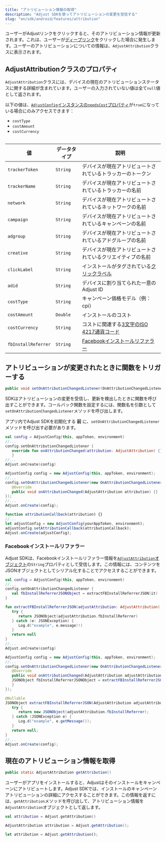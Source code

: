 ```yaml
---
title: "アトリビューション情報の取得"
description: "Adjust SDKを使ってアトリビューションの変更を受信する"
slug: "en/sdk/android/features/attribution"
---
```

ユーザーがAdjustリンクをクリックすると、そのアトリビューション情報が更新されます。これは、ユーザーが[ディープリンク](https://help.adjust.com/en/article/deep-links)をクリックした場合に発生します。ユーザーのアトリビューションについての情報は、`AdjustAttribution`クラスに表示されます。

AdjustAttributionクラスのプロパティ
--------------------------

`AdjustAttribution`クラスには、デバイスの現在のアトリビューションステータスに関する詳細が含まれています。ユーザーの入力されていない値は全て`null`値として返されます。
<callout type="note"> 

以下の値は、[`AdjustConfig`インスタンスの`needsCost`プロパティ](/en/sdk/android/configuration#enable-cost-data-sending)が`true`になっている場合にのみアクセスできます：

* `costType`
* `costAmount`
* `costCurrency`

</Callout> <table> 

|          値          |  データタイプ  |                                          説明                                           |
|---------------------|----------|---------------------------------------------------------------------------------------|
| `trackerToken`      | `String` | デバイスが現在アトリビュートされているトラッカーのトークン                                                         |
| `trackerName`       | `String` | デバイスが現在アトリビュートされているトラッカーの名前                                                           |
| `network`           | `String` | デバイスが現在アトリビュートされているネットワークの名前                                                          |
| `campaign`          | `String` | デバイスが現在アトリビュートされているキャンペーンの名前                                                          |
| `adgroup`           | `String` | デバイスが現在アトリビュートされているアドグループの名前                                                          |
| `creative`          | `String` | デバイスが現在アトリビュートされているクリエイティブの名前                                                         |
| `clickLabel`        | `String` | インストールがタグされている[クリックラベル](https://help.adjust.com/en/article/user-rewards)              |
| `adid`              | `String` | デバイスに割り当てられた一意のAdjust ID                                                              |
| `costType`          | `String` | キャンペーン価格モデル（例：cpi）                                                                    |
| `costAmount`        | `Double` | インストールのコスト                                                                            |
| `costCurrency`      | `String` | コストに関連する[3文字のISO 4217通貨コード](https://www.iban.com/currency-codes)                      |
| `fbInstallReferrer` | `String` | [Facebookインストールリファラー](https://developers.facebook.com/docs/app-ads/install-referrer/) |

</Table> 

アトリビューションが変更されたときに関数をトリガーする
---------------------------

```java
public void setOnAttributionChangedListener(OnAttributionChangedListener onAttributionChangedListener)
```

SDKはアトリビューションの変更を受信し、更新を検出したときに関数を呼び出すことができます。コールバック関数を設定するには、関数名を引数として`setOnAttributionChangedListener`メソッドを呼び出します。
<callout type="important"> 

アプリ内でAdjust SDKを初期化する **前** に、`setOnAttributionChangedListener`メソッドを呼び出す必要があります。
</Callout> <tabs> <tab title="Kotlin" sync="kotlin"> 

```kotlin
val config = AdjustConfig(this, appToken, environment)
//...
config.setOnAttributionChangedListener {
   override fun onAttributionChanged(attribution: AdjustAttribution) {}
   }
//...
Adjust.onCreate(config)
```

</Tab> <tab title="Java" sync="java"> 

```java
AdjustConfig config = new AdjustConfig(this, appToken, environment);
//...
config.setOnAttributionChangedListener(new OnAttributionChangedListener() {
   @Override
   public void onAttributionChanged(AdjustAttribution attribution) {}
});
//...
Adjust.onCreate(config);
```

</Tab> <tab title="Javascript" sync="js"> 

```js
function attributionCallback(attribution) {}
//...
let adjustConfig = new AdjustConfig(yourAppToken, environment);
adjustConfig.setAttributionCallback(attributionCallback);
Adjust.onCreate(adjustConfig);
```

</Tab> </Tabs> 

### Facebookインストールリファラー

Adjust SDKは、Facebookインストールリファラー情報を[`AdjustAttribution`オブジェクト](#adjustattribution-class-properties)の`String`プロパティとして受信します。この情報には、コンテンツをJSONオブジェクトとしてシリアル化することでアクセスすることができます。
<tabs> <tab title="Kotlin" sync="kotlin"> 

```kotlin
val config = AdjustConfig(this, appToken, environment)
//...
config.setOnAttributionChangedListener {
   val fbInstallReferrerJSONObject = extractFBInstallReferrerJSON(it)
}

fun extractFBInstallReferrerJSON(adjustAttribution: AdjustAttribution): JSONObject? {
   try {
      return JSONObject(adjustAttribution.fbInstallReferrer)
   } catch (e: JSONException) {
      Log.d("example", e.message!!)
   }
   return null
}
//...
Adjust.onCreate(config)
```

</Tab> <tab title="Java" sync="java"> 

```java
AdjustConfig config = new AdjustConfig(this, appToken, environment);
//...
config.setOnAttributionChangedListener(new OnAttributionChangedListener() {
   @Override
   public void onAttributionChanged(AdjustAttribution adjustAttribution) {
   JSONObject fbInstallReferrerJSONObject = extractFBInstallReferrerJSON(adjustAttribution);
   }
});

@Nullable
JSONObject extractFBInstallReferrerJSON(AdjustAttribution adjustAttribution) {
   try {
      return new JSONObject(adjustAttribution.fbInstallReferrer);
   } catch (JSONException e) {
      Log.d("example", e.getMessage());
   }
   return null;
}
//...
Adjust.onCreate(config);
```

</Tab> </Tabs> 

現在のアトリビューション情報を取得
-----------------

```java
public static AdjustAttribution getAttribution()
```

ユーザーがアプリをインストールすると、Adjustはそのインストールをキャンペーンにアトリビュートします。Adjust SDKでは、インストールのキャンペーンアトリビューションの詳細にアクセスすることができます。この情報を返すには、`getAttribution`メソッドを呼び出して、アトリビューション情報を`AdjustAttribution`オブジェクトとして返します。
<tabs> <tab title="Kotlin" sync="kotlin"> 

```kotlin
val attribution = Adjust.getAttribution()
```

</Tab> <tab title="Java" sync="java" > 

```java
AdjustAttribution attribution = Adjust.getAttribution();
```

</Tab> <tab title="Javascript" sync="js" > 

```js
let attribution = Adjust.getAttribution();
```

</Tab> </Tabs>

